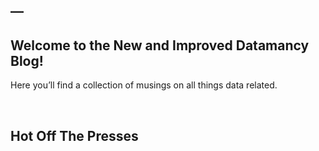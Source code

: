 ---
---

<script>
  $(document).ready(function(){
    $("#blogpost").load("posts/statsvsdata.html div.main-container",
    function(){
      $("#blogpost").find(".navbar").remove();
    });
  });
</script>


Welcome to the New and Improved Datamancy Blog!
-----------------------------------------------

Here you'll find a collection of musings on all things data related.

<br>

Hot Off The Presses
----------------------

<div id='blogpost'></div>